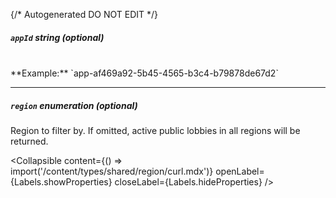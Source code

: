 {/* Autogenerated DO NOT EDIT  */}

##### `appId` _string (optional)_
<br/>
**Example:** `app-af469a92-5b45-4565-b3c4-b79878de67d2`

---
##### `region` _enumeration (optional)_
Region to filter by. If omitted, active public lobbies in all regions will be returned.

<Collapsible content={() => import('/content/types/shared/region/curl.mdx')} openLabel={Labels.showProperties} closeLabel={Labels.hideProperties} />



